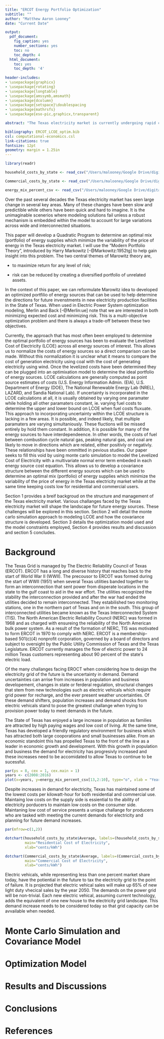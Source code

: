 ```yaml
---
title: "ERCOT Energy Portfolio Optimization"
subtitle: ""
author: "Matthew Aaron Looney"
date: "Current Date"

output:
  pdf_document:
    fig_caption: yes
    number_sections: yes
    toc: no
    toc_depth: 4
  html_document:
    toc: yes
    toc_depth: '4'
    
header-includes:
- \usepackage{graphicx}
- \usepackage{rotating}
- \usepackage{longtable}
- \usepackage{amssymb,amsmath}
- \usepackage{dcolumn}
- \usepackage{setspace}\doublespacing
- \usepackage{mathrsfs}
- \usepackage{eso-pic,graphicx,transparent}

abstract: "The Texas electricity market is currently undergoing rapid change in several key areas. These changes are rewriting the way Texas electricity providers provision for future demand and ever growing uncertainties within the Texas electricity grid. This paper develops a framework to model uncertaintiy withiin the cost structure of building new power generation production facilities to meet increasing future demands. We will employ monte carlo simulation to model the Levelized Cost of Electricity with a multivariate normal error term embeded in each energy source cost equation. This allows us to develop a covariance structure between the different energy sources which can be used to determine an optimal mix (portfolio) of energy supplies which minimize the variability of the price of energy in the Texas electricity market while at the same time keeping costs low for residential and commercial users."

bibliography: ERCOT_LCOE_optim.bib
csl: computational-economics.csl
link-citations: true
fontsize: 12pt
geometry: margin = 1.25in
---
```


\AddToShipoutPictureFG{
  \AtPageCenter{% or \AtTextCenter
    \makebox[0pt]{\rotatebox[origin=c]{45}{%
      \scalebox{5}{\texttransparent{0.05}{DRAFT}}%
    }}
  }
}

```r

library(readr)

household_costs_by_state <- read_csv("/Users/malooney/Google Drive/digitalLibrary/*AAEC6305_Economic_Optimization/Economic_Optimization/Energy_Optim_Project/paper/ERCOT Energy Portfolio Optimization_draft/data/household _costs_by_state.csv")

Commercial_costs_by_state <- read_csv("/Users/malooney/Google Drive/digitalLibrary/*AAEC6305_Economic_Optimization/Economic_Optimization/Energy_Optim_Project/paper/ERCOT Energy Portfolio Optimization_draft/data/Commercial _costs_by_state.csv")

energy_mix_percent_csv <- read_csv("/Users/malooney/Google Drive/digitalLibrary/*AAEC6305_Economic_Optimization/Economic_Optimization/Energy_Optim_Project/paper/ERCOT Energy Portfolio Optimization_draft/data/energy_mix_percent_csv.csv")

```


Over the past several decades the Texas electricity market has seen large change in several key areas. Many of these changes have been slow and predictible while others have been quick and hard to imagine. It is the unimaginable scenerios where modeling solutions fail unless a robust mechanism is embedded within the model to account for large variations across wide and interconnected situations.

This paper will develop a Quadratic Program to determine an optimal mix (portfolio) of energy supplies which minimize the variability of the price of energy in the Texas electricity market. I will use the “Modern Portfolio Theory”, introduced by Harry Markowitz [-@Markowitz:1952tg] to help gain insight into this problem. The two central themes of Marowitz theory are,  
  
* to maximize return for any level of risk;

* risk can be reduced by creating a diversified portfolio of unrelated assets.

In the context of this paper, we can reformulate Marowitz idea to developed an optimized portfilio of energy sources that can be used to help determine the directions for future invenstments in new electricity production facilities in the State of Texas. When used in Electric Power System optimization modeling, Merlin and Back [-@Merlin:ue] note that we are interested in both minimizing expected cost and minimizing risk. This is a multi-objective optimization problem and there is always a trade-off between these two objectives.

Currently, the approach that has most often been employed to determine the optimal portfolio of energy sources has been to evaluate the Levelized Cost of Electricity (LCOE) across all energy sources of interest. This allows us to normalize the costs of energy sources so a direct comparison can be made. Without this normalization it is unclear what it means to compare the cost of generation electricity using coal with the cost of generating electricity using wind. Once the levelized costs have been determined they can be plugged into an optimixation model to determine the ideal portfolio of energy sources. LCOE calculations are generally computed as point source estimates of costs (U.S. Energy Information Admin. (EIA), U.S. Department of Energy (DOE), The National Renewable Energy Lab (NREL), LAZARD, and Sandia National Lab). If uncertainty is incorporated in the LCOE calculations at all, it is usually obtained by varying one paramater while holding all other paramaters constant, ie. varying fuel costs to determine the upper and lower bound on LCOE when fuel costs fluxuate. This approach to incorporating uncertainty within the LCOE structure is lacking in a few areas. It is possible, and indeed likely, that multiple paramaters are varying simultaniously. These fluctions will be missed entirely by hold them constant. In addition, it is possible for many of the energy sources to have interdependeence. In other words, the costs of fuel between combustion cycle natural gas, peaking natural gas, and coal are likely to move in directions which are related, either positivly or negativly. These relationships have been ommitted in pevious studies. Our paper seeks to fill this void by using monte carlo simulation to model the Levelized Cost of Electricity with a multivariate normal error term embeded in each energy source cost equation. This allows us to develop a covariance structure between the different energy sources which can be used to determine an optimal mix (portfolio) of energy supplies which minimize the variability of the price of energy in the Texas electricity market while at the same time keeping costs low for residential and commercial users. 

Section 1 provides a breif backgroud on the structure and management of the Texas electricity market. Various challanges faced by the Texas electricity market will shape the landscape for future energy sources. These challenges will be explored in this section. Section 2 will detail the monte carlo simulation approach to modeling LCOE and how the covariance structure is developed. Section 3 details the optimization model used and the model constraints employed, Section 4 provides results and discussion and section 5 concludes.

# Background

The Texas Grid is managed by The Electric Reliability Council of Texas (ERCOT). ERCOT has a long and diverse history that reaches back to the start of World War II (WWII). The precousor to ERCOT was formed during the start of WWII (1951) when several Texas utilities banded together to form an interconnection that sent power from disperate locations in the state to the gulf coast to aid in the war effort. The utilities recognized the stability the interconnection provided and after the war had ended the utilities decided to remain interconnected. They estabilished two monitoring stations, one in the northern part of Texas and on in the south. This group of interconnected utilities became known as the Texas Interconnected System (TIS). The North American Electric Reliability Council (NERC) was formed in 1968 and as charged with ensureing the reliability of the North American bulk power system. As a result of the formation of NERC, TIS was motivated to form ERCOT in 1970 to comply with NERC. ERCOT is a membership-based 501(c)(4) nonprofit corporation, governed by a board of directors and subject to oversight by the Public Utility Commission of Texas and the Texas Legislature. ERCOT currently manages the flow of electric power to 24 million Texas customers representing about 90 percent of the state’s electric load.

Of the many challanges facing EROCT when considering how to design the electricity grid of the future is the uncertainty in demand. Demand uncertainties can arrise from increases in population and business developement, changes in state or ferderal regulation, structural changes that stem from new technologies such as electric vehicals which require grid power for recharge, and the ever present weather uncertainties. Of these demand shifters, population increases and demand shocks from electric vehicals stand to pose the greatest challange when trying to provision power today to meet demands in the future.

The State of Texas has enjoyed a large increase in population as families are attracted by high paying wages and low cost of living. At the same time, Texas has developed a friendly regulatory environment for business which has attracted both large cooporations and small businesses alike. From an economic standoint this has propelled Texas to the front of the line as a leader in economic growth and development. With this growth in population and business the demand for electricity has progresivly increased and these increases need to be accomidated to allow Texas to continue to be sucessful.   

\bigskip

```r
par(ps = 8, cex = 1, cex.main = 1)
years <- c(2008:2016)
plot(x=years, y=energy_mix_percent_csv[13,2:10], type="o", xlab = "Years", ylab = "Total Annual Demand (TWh)", main = "Texas Electricity Annual Demand Increase")

```

Despite increases in demand for electricity, Texas has maintained some of the lowest costs per kilowatt-hour for both residential and commercial use. Maintaing low costs on the supply side is essiential to the ability of electricity porducers to maintain low costs on the consumer side. Maintaning low cost of service presents a unique challange for producers who are tasked with meeting the current demands for electricity and planning for future demand increases.


```r

par(mfrow=c(1,2))

dotchart(household_costs_by_state$Average, labels=(household_costs_by_state$STATE),cex=.7,
         main="Residential Cost of Electricity", 
         xlab="cents/kWh")

dotchart(Commercial_costs_by_state$Average, labels=(Commercial_costs_by_state$STATE),cex=.7,
         main="Commercial Cost of Electricity", 
         xlab="cents/kWh")
```

Electric vehicals, while representing less than one percent market share today, have the potiential in the future to tax the electricity grid to the point of failure. It is projected that electric vehical sales will make up 65% of new light duty vhecical sales by the year 2050. The demands on the power grid will be non-trivial. Each new electric vehical, assuming current technology, adds the equivalent of one new house to the electricity grid landscape. This demand increase needs to be considered today so that grid capacity can be avvailable when needed.



# Monte Carlo Simulation and Covariance Model






# Optimization Model



# Results and Discussions



# Conclusions
























\newpage

# References  
